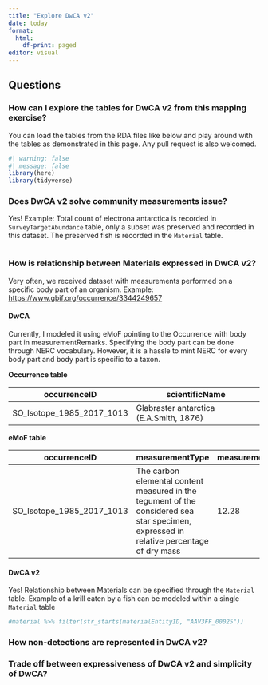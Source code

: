 ```yaml
---
title: "Explore DwCA v2"
date: today
format: 
  html: 
    df-print: paged
editor: visual
---
```


## Questions

### How can I explore the tables for DwCA v2 from this mapping exercise?

You can load the tables from the RDA files like below and play around with the tables as demonstrated in this page. Any pull request is also welcomed.

```r
#| warning: false
#| message: false
library(here)
library(tidyverse)


```

### Does DwCA v2 solve community measurements issue?

Yes! Example: Total count of electrona antarctica is recorded in `SurveyTargetAbundance` table, only a subset was preserved and recorded in this dataset. The preserved fish is recorded in the `Material` table.

```r

```

### How is relationship between Materials expressed in DwCA v2?

Very often, we received dataset with measurements performed on a specific body part of an organism. Example: <https://www.gbif.org/occurrence/3344249657>

#### DwCA

Currently, I modeled it using eMoF pointing to the Occurrence with body part in measurementRemarks. Specifying the body part can be done through NERC vocabulary. However, it is a hassle to mint NERC for every body part and body part is specific to a taxon.

**Occurrence table**

| occurrenceID              | scientificName                          |
|---------------------------|-----------------------------------------|
| SO_Isotope_1985_2017_1013 | Glabraster antarctica (E.A.Smith, 1876) |

**eMoF table**

| occurrenceID | measurementType | measurementValue | measurementUnit | measurementRemarks |
|----|----|----|----|----|
| SO_Isotope_1985_2017_1013 | The carbon elemental content measured in the tegument of the considered sea star specimen, expressed in relative percentage of dry mass | 12.28 | relative percentage of dry mass | tegument |

#### DwCA v2

Yes! Relationship between Materials can be specified through the `Material` table. Example of a krill eaten by a fish can be modeled within a single `Material` table

```r
#material %>% filter(str_starts(materialEntityID, "AAV3FF_00025")) 
```

### How non-detections are represented in DwCA v2?

### Trade off between expressiveness of DwCA v2 and simplicity of DwCA?
